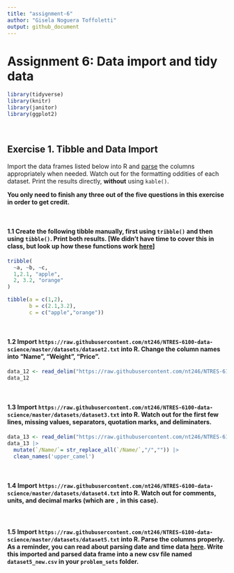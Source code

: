 ```yaml
---
title: "assignment-6"
author: "Gisela Noguera Toffoletti"
output: github_document
---
```


Assignment 6: Data import and tidy data
================

```r
library(tidyverse)
library(knitr)
library(janitor)
library(ggplot2)
```

<br>

## Exercise 1. Tibble and Data Import

Import the data frames listed below into R and
[parse](https://r4ds.had.co.nz/data-import.html#parsing-a-vector) the
columns appropriately when needed. Watch out for the formatting oddities
of each dataset. Print the results directly, **without** using
`kable()`.

**You only need to finish any three out of the five questions in this
exercise in order to get credit.**

<br>

#### 1.1 Create the following tibble manually, first using `tribble()` and then using `tibble()`. Print both results. \[We didn’t have time to cover this in class, but look up how these functions work [here](https://r4ds.had.co.nz/tibbles.html#creating-tibbles)\]

```r
tribble(
  ~a, ~b, ~c,
  1,2.1, "apple",
  2, 3.2, "orange"
)

tibble(a = c(1,2),
       b = c(2.1,3.2),
       c = c("apple","orange"))
```


<br>

#### 1.2 Import `https://raw.githubusercontent.com/nt246/NTRES-6100-data-science/master/datasets/dataset2.txt` into R. Change the column names into “Name”, “Weight”, “Price”.

```r
data_12 <- read_delim("https://raw.githubusercontent.com/nt246/NTRES-6100-data-science/master/datasets/dataset2.txt", col_names = c("Name", "Weight", "Price"))
data_12
```

<br>

#### 1.3 Import `https://raw.githubusercontent.com/nt246/NTRES-6100-data-science/master/datasets/dataset3.txt` into R. Watch out for the first few lines, missing values, separators, quotation marks, and deliminaters.

```r
data_13 <- read_delim("https://raw.githubusercontent.com/nt246/NTRES-6100-data-science/master/datasets/dataset3.txt", skip = 2, na = c("?","Not Available"))
data_13 |> 
  mutate(`/Name/`= str_replace_all(`/Name/`,"/","")) |> 
  clean_names('upper_camel')
```


<br>

#### 1.4 Import `https://raw.githubusercontent.com/nt246/NTRES-6100-data-science/master/datasets/dataset4.txt` into R. Watch out for comments, units, and decimal marks (which are `,` in this case).

<br>

#### 1.5 Import `https://raw.githubusercontent.com/nt246/NTRES-6100-data-science/master/datasets/dataset5.txt` into R. Parse the columns properly. As a reminder, you can read about parsing date and time data [here](https://r4ds.had.co.nz/data-import.html#readr-datetimes). Write this imported and parsed data frame into a new csv file named `dataset5_new.csv` in your `problem_sets` folder.

<br>


